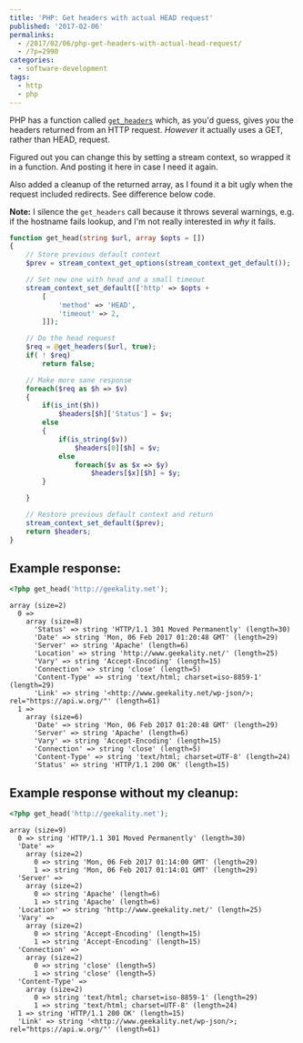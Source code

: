 ---
title: 'PHP: Get headers with actual HEAD request'
published: '2017-02-06'
permalinks:
  - /2017/02/06/php-get-headers-with-actual-head-request/
  - /?p=2990
categories:
  - software-development
tags:
  - http
  - php
---

PHP has a function called [`get_headers`](http://php.net/manual/en/function.get-headers.php) which, as you'd guess, gives you the headers returned from an HTTP request. _However_ it actually uses a GET, rather than HEAD, request.

Figured out you can change this by setting a stream context, so wrapped it in a function. And posting it here in case I need it again.

Also added a cleanup of the returned array, as I found it a bit ugly when the request included redirects. See difference below code.

**Note:** I silence the `get_headers` call because it throws several warnings, e.g. if the hostname fails lookup, and I'm not really interested in _why_ it fails.

```php
function get_head(string $url, array $opts = [])
{
    // Store previous default context
    $prev = stream_context_get_options(stream_context_get_default());

    // Set new one with head and a small timeout
    stream_context_set_default(['http' => $opts +
        [
            'method' => 'HEAD',
            'timeout' => 2,
        ]]);

    // Do the head request
    $req = @get_headers($url, true);
    if( ! $req)
        return false;

    // Make more sane response
    foreach($req as $h => $v)
    {
        if(is_int($h))
            $headers[$h]['Status'] = $v;
        else
        {
            if(is_string($v))
                $headers[0][$h] = $v;
            else
                foreach($v as $x => $y)
                    $headers[$x][$h] = $y;
        }

    }

    // Restore previous default context and return
    stream_context_set_default($prev);
    return $headers;
}
```

## Example response:

```php
<?php get_head('http://geekality.net');
```

```text
array (size=2)
  0 =>
    array (size=8)
      'Status' => string 'HTTP/1.1 301 Moved Permanently' (length=30)
      'Date' => string 'Mon, 06 Feb 2017 01:20:48 GMT' (length=29)
      'Server' => string 'Apache' (length=6)
      'Location' => string 'http://www.geekality.net/' (length=25)
      'Vary' => string 'Accept-Encoding' (length=15)
      'Connection' => string 'close' (length=5)
      'Content-Type' => string 'text/html; charset=iso-8859-1' (length=29)
      'Link' => string '<http://www.geekality.net/wp-json/>; rel="https://api.w.org/"' (length=61)
  1 =>
    array (size=6)
      'Date' => string 'Mon, 06 Feb 2017 01:20:48 GMT' (length=29)
      'Server' => string 'Apache' (length=6)
      'Vary' => string 'Accept-Encoding' (length=15)
      'Connection' => string 'close' (length=5)
      'Content-Type' => string 'text/html; charset=UTF-8' (length=24)
      'Status' => string 'HTTP/1.1 200 OK' (length=15)
```

## Example response without my cleanup:

```php
<?php get_head('http://geekality.net');
```

```text
array (size=9)
  0 => string 'HTTP/1.1 301 Moved Permanently' (length=30)
  'Date' =>
    array (size=2)
      0 => string 'Mon, 06 Feb 2017 01:14:00 GMT' (length=29)
      1 => string 'Mon, 06 Feb 2017 01:14:01 GMT' (length=29)
  'Server' =>
    array (size=2)
      0 => string 'Apache' (length=6)
      1 => string 'Apache' (length=6)
  'Location' => string 'http://www.geekality.net/' (length=25)
  'Vary' =>
    array (size=2)
      0 => string 'Accept-Encoding' (length=15)
      1 => string 'Accept-Encoding' (length=15)
  'Connection' =>
    array (size=2)
      0 => string 'close' (length=5)
      1 => string 'close' (length=5)
  'Content-Type' =>
    array (size=2)
      0 => string 'text/html; charset=iso-8859-1' (length=29)
      1 => string 'text/html; charset=UTF-8' (length=24)
  1 => string 'HTTP/1.1 200 OK' (length=15)
  'Link' => string '<http://www.geekality.net/wp-json/>; rel="https://api.w.org/"' (length=61)
```
